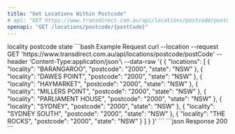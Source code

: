 ```yaml
---
title: "Get Locations Within Postcode"
# api: "GET https://www.transdirect.com.au/api/locations/postcode/postCode"
openapi: "GET /locations/postcode/{postCode}"
---
```

<ParamField path="locality" type="string">
locality
</ParamField>
<ParamField path="postcode" type="string">
postcode
</ParamField>
<ParamField path="state" type="string">
state
</ParamField>
<RequestExample>
```bash Example Request
curl --location --request GET 'https://www.transdirect.com.au/api/locations/postcode/postCode'
--header 'Content-Type:application/json'\
--data-raw '{
{
  "locations": [
    {
      "locality": "BARANGAROO",
      "postcode": "2000",
      "state": "NSW"
    },
    {
      "locality": "DAWES POINT",
      "postcode": "2000",
      "state": "NSW"
    },
    {
      "locality": "HAYMARKET",
      "postcode": "2000",
      "state": "NSW"
    },
    {
      "locality": "MILLERS POINT",
      "postcode": "2000",
      "state": "NSW"
    },
    {
      "locality": "PARLIAMENT HOUSE",
      "postcode": "2000",
      "state": "NSW"
    },
    {
      "locality": "SYDNEY",
      "postcode": "2000",
      "state": "NSW"
    },
    {
      "locality": "SYDNEY SOUTH",
      "postcode": "2000",
      "state": "NSW"
    },
    {
      "locality": "THE ROCKS",
      "postcode": "2000",
      "state": "NSW"
    }
  ]
}
}'
``` 
</RequestExample>   
<ResponseExample>
```json Response
 200
```
</ResponseExample>